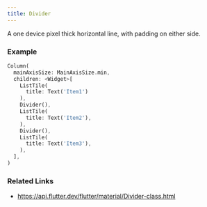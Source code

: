 ```yaml
---
title: Divider
---
```


A one device pixel thick horizontal line, with padding on either side.

### Example

```dart liveslice=Divider
Column(
  mainAxisSize: MainAxisSize.min,
  children: <Widget>[
    ListTile(
      title: Text('Item1')
    ),
    Divider(),
    ListTile(
      title: Text('Item2'),
    ),
    Divider(),
    ListTile(
      title: Text('Item3'),
    ),
  ],
)
```


### Related Links
- https://api.flutter.dev/flutter/material/Divider-class.html
